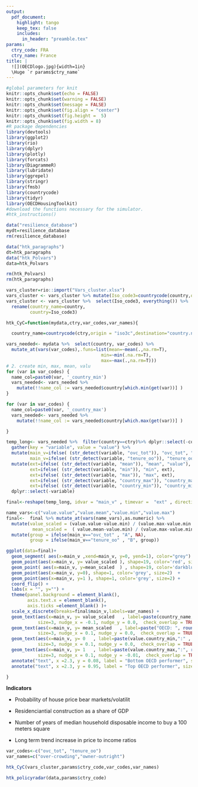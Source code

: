 ```yaml
---
output:
  pdf_document:
    highlight: tango
    keep_tex: false
    includes:
      in_header: "preamble.tex"
params:
  ctry_code: FRA
  ctry_name: France
title: |
  ![](OECDlogo.jpg){width=1in}  
  \Huge `r params$ctry_name`
---
```



```r
#global parameters for knit
knitr::opts_chunk$set(echo = FALSE)
knitr::opts_chunk$set(warning = FALSE)
knitr::opts_chunk$set(message = FALSE)
knitr::opts_chunk$set(fig.align = "center")
knitr::opts_chunk$set(fig.height =  5)
knitr::opts_chunk$set(fig.width = 8)
#R package dependencies
library(devtools)
library(ggplot2)
library(rio)
library(dplyr)
library(plotly)
library(forcats)
library(DiagrammeR)
library(lubridate)
library(ggrepel)
library(stringr)
library(fmsb)
library(countrycode)
library(tidyr)
library(OECDHousingToolkit)
#download the functions necessary for the simulator. 
#htk_instructions()
```

```r
data("resilience_database")
mydt=resilience_database
rm(resilience_database)

data("htk_paragraphs")
dt=htk_paragraphs
data("htk_Polvars")
data=htk_Polvars

rm(htk_Polvars)
rm(htk_paragraphs)

vars_cluster=rio::import("Vars_cluster.xlsx")
vars_cluster <- vars_cluster %>% mutate(Iso_code3=countrycode(country,origin="country.name",destination="iso3c"))
vars_cluster <- vars_cluster %>%  select(Iso_code3, everything()) %>%
  rename(country_name=country,
         country=Iso_code3)

```


```r
htk_CyC=function(mydata,ctry,var_codes,var_names){

  country_name=countrycode(ctry,origin = "iso3c",destination="country.name")

vars_needed<- mydata %>%  select(country, var_codes) %>%
  mutate_at(vars(var_codes),.funs=list(mean=~mean(.,na.rm=T),
                                    min=~min(.na.rm=T),
                                    max=~max(.,na.rm=T)))
# 2. create min, max, mean, valu
for (var in var_codes) {
  name_col=paste0(var, '_country_min')
  vars_needed<- vars_needed %>%
    mutate(!!name_col := vars_needed$country[which.min(get(var))] )
}

for (var in var_codes) {
  name_col=paste0(var, '_country_max')
  vars_needed<- vars_needed %>%
    mutate(!!name_col := vars_needed$country[which.max(get(var))] )

}

temp_long<- vars_needed %>%  filter(country==ctry)%>% dplyr::select(-country) %>%
  gather(key = "variable", value = "value") %>%
  mutate(main_v=ifelse( (str_detect(variable, "ovc_tot")), "ovc_tot", "tenure_oo"),
         main_v=ifelse( (str_detect(variable, "tenure_oo")), "tenure_oo", main_v)) %>%
  mutate(ext=ifelse( (str_detect(variable, "mean")), "mean", "value"),
         ext=ifelse( (str_detect(variable, "min")), "min", ext),
         ext=ifelse( (str_detect(variable, "max")), "max", ext),
         ext=ifelse( (str_detect(variable, "country_max")), "country_max", ext),
         ext=ifelse( (str_detect(variable, "country_min")), "country_min", ext)) %>%
  dplyr::select(-variable)

final<-reshape(temp_long, idvar = "main_v" , timevar =  "ext" , direction = "wide")

name_vars<-c("value.value","value.mean","value.min","value.max")
final<-  final %>% mutate_at(vars(name_vars),as.numeric) %>%
  mutate(value_scaled = (value.value-value.min) / (value.max-value.min ),
          mean_scaled =  ( value.mean-value.min) / (value.max-value.min ) )%>%
  mutate(group = ifelse(main_v=="ovc_tot" , "A", NA),
         group = ifelse(main_v=="tenure_oo" , "B", group))

ggplot(data=final)+
  geom_segment( aes(x=main_v ,xend=main_v, y=0, yend=1), color="grey") +
  geom_point(aes(x=main_v, y= value_scaled ), shape=19, color='red', size=4)  +
  geom_point( aes(x=main_v, y=mean_scaled  ) , shape=19, color='darkblue', size=3) +
  geom_point(aes(x=main_v, y=0), shape=1, color='grey', size=2)  +
  geom_point(aes(x=main_v, y=1 ), shape=1, color='grey', size=2) +
  coord_flip() +
  labs(x = "", y="") +
  theme(panel.background = element_blank(),
        axis.text.x = element_blank(),
        axis.ticks =element_blank() )+
  scale_x_discrete(breaks=final$main_v,labels=var_names) +
  geom_text(aes(x=main_v, y= value_scaled   , label=paste(country_name,": ", round(value.value, digits = 2))),
            size=3, nudge_x = -0.1, nudge_y = 0.0,  check_overlap = TRUE) +
  geom_text(aes(x=main_v, y= mean_scaled   , label=paste("OECD: ", round(value.mean, digits = 2))),
            size=3, nudge_x = 0.1, nudge_y = 0.0,  check_overlap = TRUE) +
  geom_text(aes(x=main_v, y= 0   , label=paste(value.country_min,":" , round(value.min, digits = 2))),
            size=3, nudge_x = 0.1, nudge_y = 0.0,  check_overlap = TRUE) +
  geom_text(aes(x=main_v, y= 1   , label=paste(value.country_max,":", round(value.max, digits = 2))),
            size=3, nudge_x = 0.1, nudge_y = -0.01,  check_overlap = TRUE)+
  annotate("text", x =2.3, y = 0.08, label = "Bottom OECD performer", size=3) +
  annotate("text", x =2.3, y = 0.95, label = "Top OECD performer", size=3)

}

```

\fancyhead{}
\fancyhead[CO,CE]{Housing Country Fiche}

\fancyfoot[CO,CE]{\color{ultramarineblue}OECD}

\fancyfoot[LE,RO]{page \thepage}

\color{ultramarineblue}
\section{OECD Horizontal Housing Project}
\color{black}

\lipsum[2-2]

\begin{center}
\includegraphics[]{diagram_synthesis.png}
\end{center}

\begin{itemize}
```r
myintro=dt %>% filter(country==params$ctry_code) %>% dplyr::select(Intro)
cat("\\item",myintro$Intro)
```
\end{itemize}

\color{ultramarineblue}
\section{Efficiency}
\color{black}

\lipsum[2-2]

**Indicators**

- Probability of house price bear markets/volatilit

- Residenciantial construction as a share of GDP

- Number of years of median household disposable income to buy a 100 meters square

- Long term trend increase in price to income ratios

```r

var_codes<-c("ovc_tot", "tenure_oo")
var_names=c("over-crowding","owner-outright")

htk_CyC(vars_cluster,params$ctry_code,var_codes,var_names)

```





\begin{itemize}
```r
myefficiency=dt %>% filter(country=="FRA") %>% dplyr::select(Efficiency)
cat("\\item",myefficiency$Efficiency)
```
\end{itemize}

\newpage

\color{ultramarineblue}
\section{Inclusiveness}
\color{black}

\lipsum[2-2]


**Indicators**

- Share of households in overcrowded flats
- Share of people that can afford a 100m square flat within 10 years of disposable income
- Homeownership
- Housing wealth inequality
- Homelessness
- Regional disparities

```r
var_codes<-c("ovc_tot", "tenure_oo")
var_names=c("over-crowding","owner-outright")

htk_CyC(vars_cluster,params$ctry_code,var_codes,var_names)

```

\begin{itemize}
```r
myinclusiveness=dt %>% filter(country==params$ctry_code) %>% dplyr::select(Inclusiveness)
cat("\\item",myinclusiveness$Inclusiveness)
```
\end{itemize}

\newpage

\color{ultramarineblue}
\section{Sustainability}
\color{black}

\lipsum[2-2]

**Indicators**

- CO 2 emissions from housing per capita
- Local air pollution in large cities
- Exxtend of urban sprawl
- Renovation rate to accomodate with zero emission objective

```r
var_codes<-c("ovc_tot", "tenure_oo")
var_names=c("over-crowding","owner-outright")

htk_CyC(vars_cluster,params$ctry_code,var_codes,var_names)

```

\begin{itemize}
```r
mysustainability=dt %>% filter(country==params$ctry_code) %>% dplyr::select(Sustainability)
cat("\\item",mysustainability$Sustainability)
```
\end{itemize}

\newpage
\color{ultramarineblue}
\section{Policy Indicators}
\color{black}

\lipsum[2-2]

```r
htk_policyradar(data,params$ctry_code)
```

